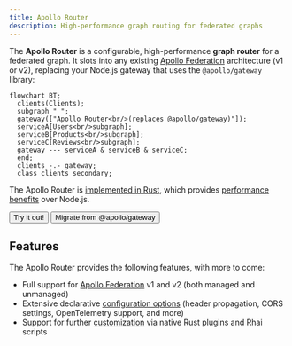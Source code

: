 ```yaml
---
title: Apollo Router
description: High-performance graph routing for federated graphs
---
```



The **Apollo Router** is a configurable, high-performance **graph router** for a federated graph. It slots into any existing [Apollo Federation](/federation/) architecture (v1 or v2), replacing your Node.js gateway that uses the `@apollo/gateway` library:

```mermaid
flowchart BT;
  clients(Clients);
  subgraph " ";
  gateway(["Apollo Router<br/>(replaces @apollo/gateway)"]);
  serviceA[Users<br/>subgraph];
  serviceB[Products<br/>subgraph];
  serviceC[Reviews<br/>subgraph];
  gateway --- serviceA & serviceB & serviceC;
  end;
  clients -.- gateway;
  class clients secondary;
```

 The Apollo Router is [implemented in Rust](https://github.com/apollographql/router), which provides [performance benefits](https://www.apollographql.com/blog/announcement/backend/apollo-router-our-graphql-federation-runtime-in-rust/) over Node.js.

<p>
  <Button
    colorScheme="indigo"
    to="/router/quickstart/"
    as={Link}
    style={{
      marginRight: '10px'
    }}
  >
    Try it out!
  </Button>
  <Button
    colorScheme="gray"
    to="/router/migrating-from-gateway/"
    as={Link}
  >
    Migrate from @apollo/gateway
  </Button>
</p>

## Features

The Apollo Router provides the following features, with more to come:

* Full support for [Apollo Federation](/federation/) v1 and v2 (both managed and unmanaged)
* Extensive declarative [configuration options](./configuration/overview) (header propagation, CORS settings, OpenTelemetry support, and more)
* Support for further [customization](./customizations/overview/) via native Rust plugins and Rhai scripts
